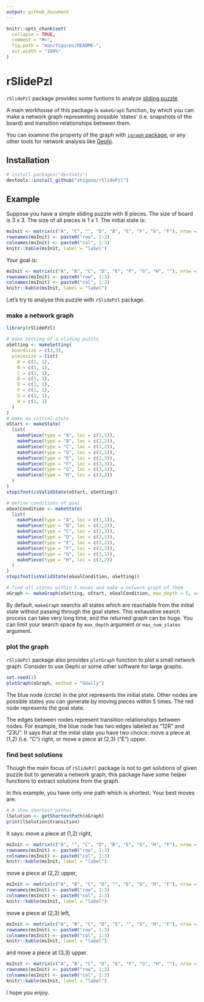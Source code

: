 ```yaml
---
output: github_document
---
```


<!-- README.md is generated from README.Rmd. Please edit that file -->

```r
knitr::opts_chunk$set(
  collapse = TRUE,
  comment = "#>",
  fig.path = "man/figures/README-",
  out.width = "100%"
)
```

# rSlidePzl

<!-- badges: start -->
<!-- badges: end -->
 
`rSlidePzl` package provides some funtions to analyze 
[sliding puzzle](https://en.wikipedia.org/wiki/Sliding_puzzle).

A main workhouse of this package is `makeGraph` function, by which
you can make a network graph representing 
possible 'states' (i.e. snapshots of the board)
and transition relationships between them.

You can examine the property of the graph with [`igraph` package](https://igraph.org/r/), 
or any other tools for network analysis like [Gephi](https://gephi.org/).

## Installation

``` r
# install.packages("devtools")
devtools::install_github("shigono/rSlidePzl")
```
## Example

Suppose you have a simple sliding puzzle with 8 pieces.
The size of board is 3 x 3. The size of all pieces is 1 x 1. 
The initial state is:
```r
msInit <- matrix(c("A", "C", "", "D", "B", "E", "F", "G", "F"), nrow = 3, byrow = T)
rownames(msInit) <- paste0("row", 1:3)
colnames(msInit) <- paste0("col", 1:3)
knitr::kable(msInit, label = "label")
```

Your goal is:
```r
msInit <- matrix(c("A", "B", "C", "D", "E", "F", "G", "H", ""), nrow = 3, byrow = T)
rownames(msInit) <- paste0("row", 1:3)
colnames(msInit) <- paste0("col", 1:3)
knitr::kable(msInit, label = "label")
```

Let's try to analyse this puzzle with `rSlidePzl` package.

### make a network graph

```r
library(rSlidePzl)

# make setting of a sliding puzzle
oSetting <- makeSetting(
  boardsize = c(3,3),
  piecesize = list(
    A = c(1, 1),
    B = c(1, 1),
    C = c(1, 1),
    D = c(1, 1),
    E = c(1, 1),
    F = c(1, 1),
    G = c(1, 1),
    H = c(1, 1)
  )
)
# make an initial state
oStart <- makeState(
  list(
    makePiece(type = "A", loc = c(1,1)),
    makePiece(type = "B", loc = c(2,2)),
    makePiece(type = "C", loc = c(1,2)),
    makePiece(type = "D", loc = c(2,1)),
    makePiece(type = "E", loc = c(2,3)),
    makePiece(type = "F", loc = c(3,3)),
    makePiece(type = "G", loc = c(3,1)),
    makePiece(type = "H", loc = c(3,2))
  )
)
stopifnot(isValidState(oStart, oSetting))

# define conditions of goal
oGoalCondition <- makeState(
  list(
    makePiece(type = "A", loc = c(1,1)),
    makePiece(type = "B", loc = c(1,2)),
    makePiece(type = "C", loc = c(1,3)),
    makePiece(type = "D", loc = c(2,1)),
    makePiece(type = "E", loc = c(2,2)),
    makePiece(type = "F", loc = c(2,3)),
    makePiece(type = "G", loc = c(3,1)),
    makePiece(type = "H", loc = c(3,2))
  )
)
stopifnot(isValidState(oGoalCondition, oSetting))

# find all states within 5 moves and make a network graph of them
oGraph <- makeGraph(oSetting, oStart, oGoalCondition, max_depth = 5, verbose = 0)
```

By default, `makeGraph` searchs all states which are reachable from the initial state 
without passing through the goal states. This exhaustive search process 
can take very long time, and the returned graph can be huge. 
You can limit your search space by `max_depth` argument or `max_num_states` argument.

### plot the graph

`rSlidePzl` package also provides `plotGraph` function to plot a small network graph.
Consider to use Gephi or some other software for large graphs.

```r
set.seed(1)
plotGraph(oGraph, method = "GGally")
```

The blue node (circle) in the plot represents the initial state. 
Other nodes are possible states you can generate by moving pieces within 5 times. 
The red node represents the goal state.

The edges between nodes represent transition relationships between nodes.
For example, the blue node has two edges labeled as "12R" and "23U".
It says that at the inital state you have two choice: move a piece at (1,2) (i.e. "C") right, 
or move a piece at (2,3) ("E") upper. 


### find best solutions

Though the main focus of `rSlidePzl` package is not to get solutions of given puzzle but to 
generate a network graph, 
this package have some helper functions to extract solutions from the graph.

In this example, you have only one path which is shortest.
Your best moves are:

```r
# # show shortest pathes
lSolution <- getShortestPath(oGraph)
print(lSolution$transition)
```

It says: move a piece at (1,2) right, 
```r
msInit <- matrix(c("A", "", "C", "D", "B", "E", "G", "H", "F"), nrow = 3, byrow = T)
rownames(msInit) <- paste0("row", 1:3)
colnames(msInit) <- paste0("col", 1:3)
knitr::kable(msInit, label = "label")
```

move a piece at (2,2) upper, 
```r
msInit <- matrix(c("A", "B", "C", "D", "", "E", "G", "H", "F"), nrow = 3, byrow = T)
rownames(msInit) <- paste0("row", 1:3)
colnames(msInit) <- paste0("col", 1:3)
knitr::kable(msInit, label = "label")
```

move a piece at (2,3) left, 
```r
msInit <- matrix(c("A", "B", "C", "D", "E", "", "G", "H", "F"), nrow = 3, byrow = T)
rownames(msInit) <- paste0("row", 1:3)
colnames(msInit) <- paste0("col", 1:3)
knitr::kable(msInit, label = "label")
```

and move a piece at (3,3) upper.
```r
msInit <- matrix(c("A", "B", "C", "D", "E", "F", "G", "H", ""), nrow = 3, byrow = T)
rownames(msInit) <- paste0("row", 1:3)
colnames(msInit) <- paste0("col", 1:3)
knitr::kable(msInit, label = "label")
```

I hope you enjoy.
